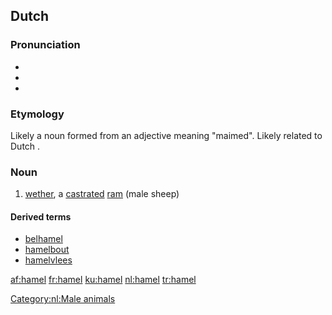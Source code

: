 ==Dutch==

===Pronunciation===
* {{IPA|lang=nl|/ˈɦaː.məl/}}
* {{audio|nl-hamel.ogg|hamel|lang=nl}}
* {{hyphenation|lang=nl|ha|mel}}

===Etymology===
Likely a noun formed from an adjective meaning "maimed". Likely related to Dutch {{m|nl|ham||bacon}}.

===Noun===
{{nl-noun|m|-s|hameltje}}

# [[wether]], a [[castrate]]d [[ram]] (male sheep)

====Derived terms====
* [[belhamel]]
* [[hamelbout]]
* [[hamelvlees]]

[[Category:nl:Male animals]]

[[af:hamel]]
[[fr:hamel]]
[[ku:hamel]]
[[nl:hamel]]
[[tr:hamel]]